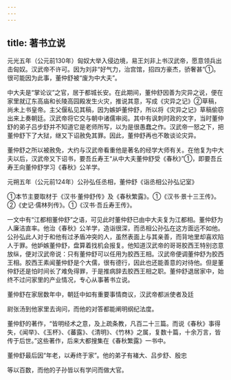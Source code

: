 ```yaml
---
---
---
```

title: 著书立说
---



元光五年（公元前130年）匈奴大举入侵边境，易王刘非上书汉武帝，愿意领兵出击匈奴。汉武帝不许可。因为刘非“好气力，治宫馆，招四方豪杰，骄奢甚”①。很可能因为此事，董仲舒被“废为中大夫”。

中大夫是“掌论议”之官，居于都城长安。在此期间，董仲舒因善为灾异之说，便在家里就辽东高庙和长陵高园殿发生火灾，推说其意，写成《灾异之记》②草稿，尚未上书皇帝。主父偃私见其稿，因为嫉妒董仲舒，所以将《灾异之记》草稿偷窃出来上奏朝廷。汉武帝将它交与朝中诸儒审阅。其中有讽刺时政的文字，当时董仲舒的弟子吕步舒并不知道它是老师所写，以为是很愚蠢之作。汉武帝一怒之下，把董仲舒下了大狱，继又下诏赦免其罪。因此，董仲舒再也不敢谈论灾异。

董仲舒之所以被赦免，大约与汉武帝看重他是著名的经学大师有关。在他复为中大夫以后，汉武帝又下诏书，要吾丘寿王“从中大夫董仲舒受《春秋》”①，即要吾丘寿王向董仲舒学习《春秋》公羊学。

元朔五年（公元前124年）公孙弘任丞相，董仲舒《诣丞相公孙弘记室》

①本节主要取材于《汉书·董仲舒传》及《春秋繁露》。①《汉书·景十三王传》。②《史记·儒林列传》。①《汉书·吾丘寿王传》。

一文中有“江都相董仲舒”之语，可见此时董仲舒已由中大夫复为江都相。董仲舒为人廉洁直率。他治《春秋》公羊学，造诣很深，而丞相公孙弘在这方面远不如他。公孙弘此人对于和他有过矛盾冲突的人，虽然表面上与其亲善，而背地里却喜欢陷人于罪。他妒嫉董仲舒，盘算着找机会报复。他知道汉武帝的哥哥胶西王特别恣意放纵，便对汉武帝说：只有董仲舒可以任用为胶西王相。汉武帝便调董仲舒为胶西王相。胶西王素闻董仲舒是个大儒，很有德行，因此也还能善意的对待他。但是董仲舒还是怕时间长了难免得罪，于是推病辞去胶西王相之职。董仲舒退居家中，始终不过问家里的产业情况，专心从事著书立说。

董仲舒在家居数年中，朝廷中如有重要事情商议，汉武帝都派使者及廷

尉张汤到他家里去询问，而他的对答都能阐明纲纪法度。

董仲舒的著作，“皆明经术之意，及上疏条教，凡百二十三篇。而说《春秋》事得失，《闻举》、《玉杯》、《蕃露》、《清明》、《竹林》之属，复数十篇，十余万言，皆传于后世。”这些著作，后来大都搜集在《春秋繁露》一书中。

董仲舒最后因“年老，以寿终于家”。他的弟子有褚大、吕步舒、殷忠

等以百数，而他的子孙皆以有学问而做大官。